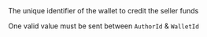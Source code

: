<ResponseField name="WalletId" type="string">
The unique identifier of the wallet to credit the seller funds

One valid value must be sent between `AuthorId` & `WalletId`
</ResponseField>